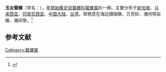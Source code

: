 {{Speciesbox
| name = 玉女蜑螺
| image = Nerita_polita_01.JPG
| image_width = 300 px
| genus = Nerita
| species = polita
| authority = Linnaeus, 1758
}}
'''玉女蜑螺'''（学名：''{{lang|la|Nerita polita}}''），是[[原始腹足目|原始腹足目]][[蜑螺科|蜑螺科]][[蜑螺属|蜑螺属]]的一种。主要分布于[[新加坡|新加坡]]、[[马来西亚|马来西亚]]、[[印度尼西亚|印度尼西亚]]、[[中国大陆|中国大陆]]、[[台湾|台湾]]，常栖息在海边珊瑚礁、贝壳砂、潮间带岩礁、潮间带。<ref>{{cite web|url=http://shell.sinica.edu.tw/chinese/shellbase_detail.php?science_no=201|title=国际贝库：玉女蜑螺|publisher=台湾贝类资料库|accessdate=2009-08-11|archive-date=2016-03-04|archive-url=https://web.archive.org/web/20160304125347/http://shell.sinica.edu.tw/chinese/shellbase_detail.php?science_no=201|dead-url=no}}</ref>

== 参考文献 ==
{{reflist|2}}
{{Taxonbar|from=Q6791389}}

[[Category:蜑螺属|Category:蜑螺属]]